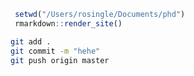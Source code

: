 ```r
 setwd("/Users/rosingle/Documents/phd")
 rmarkdown::render_site()
```

```bash
git add .
git commit -m "hehe"
git push origin master
```



